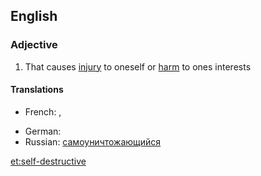 ==English==

===Adjective===
{{en-adj|pos=[[self]]-[[destructive]]}}

# That causes [[injury]] to oneself or [[harm]] to ones interests

====Translations====
{{trans-top|that causes injury to oneself or harm to ones interests}}
* French: {{t+|fr|autodestructeur|m}}, {{t+|fr|autodestructrice|f}}
{{trans-mid}}
* German: {{t-|de|selbstzerstörerisch}}
* Russian: [[самоуничтожающийся]]
{{trans-bottom}}

[[et:self-destructive]]